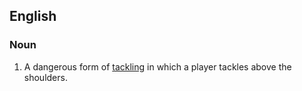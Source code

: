==English==

===Noun===
{{en-noun|sg=[[high]] [[tackle]]}}

# {{rugby}} A dangerous form of [[tackling]] in which a player tackles above the shoulders.